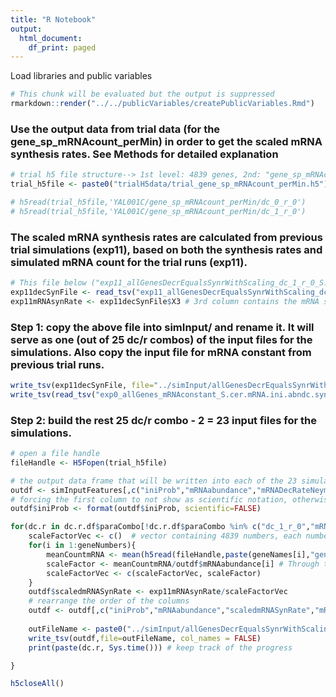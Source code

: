 ```yaml
---
title: "R Notebook"
output:
  html_document:
    df_print: paged
---
```


Load libraries and public variables
```r
# This chunk will be evaluated but the output is suppressed
rmarkdown::render("../../publicVariables/createPublicVariables.Rmd")
```

### Use the output data from trial data (for the gene_sp_mRNAcount_perMin) in order to get the scaled mRNA synthesis rates. See Methods for detailed explanation
```r
# trial h5 file structure--> 1st level: 4839 genes, 2nd: "gene_sp_mRNAcount_perMin", 3rd: dc/r combo or mRNAconstant, 4th:100 rep X 720 min
trial_h5file <- paste0("trialH5data/trial_gene_sp_mRNAcount_perMin.h5") 

# h5read(trial_h5file,'YAL001C/gene_sp_mRNAcount_perMin/dc_0_r_0')
# h5read(trial_h5file,'YAL001C/gene_sp_mRNAcount_perMin/dc_1_r_0')
```

### The scaled mRNA synthesis rates are calculated from previous trial simulations (exp11), based on both the synthesis rates and simulated mRNA count for the trial runs (exp11).
```r
# This file below ("exp11_allGenesDecrEqualsSynrWithScaling_dc_1_r_0_S.cer.mRNA.ini.abndc.syn.dec.tsv") was copied from "exp0/utilities/prepFiles/exp11_allGenesDecrEqualsSynrWithScaling_S.cer.mRNA.abndc.ini.syn.dec". We will use the mRNA synthesis rates contained in it as a baseline to adjust the scaled mRNA synthesis rates for different dc/r combos. This will generate an additional 24-1=23 input files that contain the mRNA synthesis/degradation rates for the simulations. 
exp11decSynFile <- read_tsv("exp11_allGenesDecrEqualsSynrWithScaling_dc_1_r_0_S.cer.mRNA.ini.abndc.syn.dec.tsv", col_names = FALSE)
exp11mRNAsynRate <- exp11decSynFile$X3 # 3rd column contains the mRNA synthesis rates
```

### Step 1: copy the above file into simInput/ and rename it. It will serve as one (out of 25 dc/r combos) of the input files for the simulations. Also copy the input file for mRNA constant from previous trial runs.
```r
write_tsv(exp11decSynFile, file="../simInput/allGenesDecrEqualsSynrWithScaling_dc_1_r_0_S.cer.mRNA.ini.abndc.syn.dec.tsv")
write_tsv(read_tsv("exp0_allGenes_mRNAconstant_S.cer.mRNA.ini.abndc.syn.dec.tsv"), file="../simInput/allGenes_mRNAconstant_S.cer.mRNA.ini.abndc.syn.dec.tsv")
```

### Step 2: build the rest 25 dc/r combo - 2 = 23 input files for the simulations.
```r
# open a file handle
fileHandle <- H5Fopen(trial_h5file)

# the output data frame that will be written into each of the 23 simulation input files, one more column containing the scaled mRNA synthesis rates will be added below
outdf <- simInputFeatures[,c("iniProb","mRNAabundance","mRNADecRateNeymotin_sec")] 
# forcing the first column to not show as scientific notation, otherwise making it diffcult to compare with the input files from previous experiments
outdf$iniProb <- format(outdf$iniProb, scientific=FALSE) 

for(dc.r in dc.r.df$paraCombo[!dc.r.df$paraCombo %in% c("dc_1_r_0","mRNAconstant")]){  # excluding dc_1_r_0 and mRNAconstant
    scaleFactorVec <- c()  # vector containing 4839 numbers, each number = scaleFactor for each gene
    for(i in 1:geneNumbers){
        meanCountmRNA <- mean(h5read(fileHandle,paste(geneNames[i],"gene_sp_mRNAcount_perMin",dc.r,sep="/")))
        scaleFactor <- meanCountmRNA/outdf$mRNAabundance[i] # Through trial runs we found this factor can adjust the real time mRNA counts for mRNA varying to largely equal to mRNA constant
        scaleFactorVec <- c(scaleFactorVec, scaleFactor)
    }
    outdf$scaledmRNASynRate <- exp11mRNAsynRate/scaleFactorVec
    # rearrange the order of the columns
    outdf <- outdf[,c("iniProb","mRNAabundance","scaledmRNASynRate","mRNADecRateNeymotin_sec")] 
    
    outFileName <- paste0("../simInput/allGenesDecrEqualsSynrWithScaling_",dc.r,"_S.cer.mRNA.ini.abndc.syn.dec.tsv")
    write_tsv(outdf,file=outFileName, col_names = FALSE)
    print(paste(dc.r, Sys.time())) # keep track of the progress

}

h5closeAll() 
```

